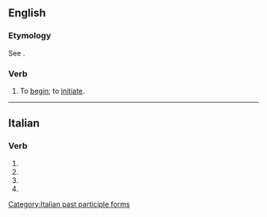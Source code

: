 ==English==

===Etymology===
See {{m|en|principiant}}.

===Verb===
{{en-verb|principiat}}

# {{lb|en|obsolete}} To [[begin]]; to [[initiate]].
#: {{rfquotek|Sir M. Hale}}

{{Webster 1913}}

----

==Italian==

===Verb===
{{head|it|verb form}}

# {{inflection of|principiare||2|p|pres|indc|lang=it}}
# {{inflection of|principiare||2|p|impr|lang=it}}
# {{inflection of|principiare||2|p|pres|subj|lang=it}}
# {{feminine plural of|principiato|lang=it}}

[[Category:Italian past participle forms]]